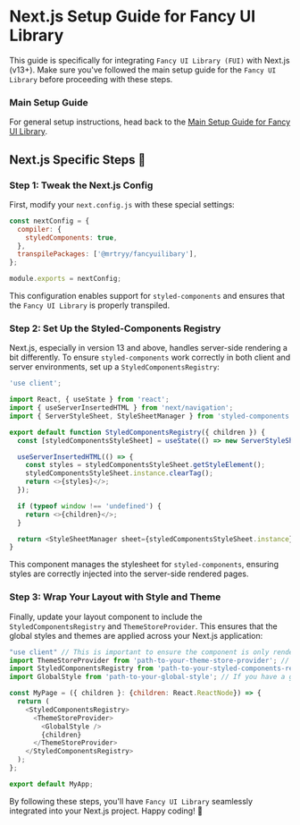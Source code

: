 # Next.js Setup Guide for Fancy UI Library

This guide is specifically for integrating `Fancy UI Library (FUI)` with Next.js (v13+). Make sure you've followed the main setup guide for the `Fancy UI Library` before proceeding with these steps.

### Main Setup Guide

For general setup instructions, head back to the [Main Setup Guide for Fancy UI Library](./Setup.mdx).

## Next.js Specific Steps 🚀

### Step 1: Tweak the Next.js Config

First, modify your `next.config.js` with these special settings:

```javascript
const nextConfig = {
  compiler: {
    styledComponents: true,
  },
  transpilePackages: ['@mrtryy/fancyuilibary'],
};

module.exports = nextConfig;
```

This configuration enables support for `styled-components` and ensures that the `Fancy UI Library` is properly transpiled.

### Step 2: Set Up the Styled-Components Registry

Next.js, especially in version 13 and above, handles server-side rendering a bit differently. To ensure `styled-components` work correctly in both client and server environments, set up a `StyledComponentsRegistry`:

```javascript
'use client';

import React, { useState } from 'react';
import { useServerInsertedHTML } from 'next/navigation';
import { ServerStyleSheet, StyleSheetManager } from 'styled-components';

export default function StyledComponentsRegistry({ children }) {
  const [styledComponentsStyleSheet] = useState(() => new ServerStyleSheet());

  useServerInsertedHTML(() => {
    const styles = styledComponentsStyleSheet.getStyleElement();
    styledComponentsStyleSheet.instance.clearTag();
    return <>{styles}</>;
  });

  if (typeof window !== 'undefined') {
    return <>{children}</>;
  }

  return <StyleSheetManager sheet={styledComponentsStyleSheet.instance}>{children}</StyleSheetManager>;
}
```

This component manages the stylesheet for `styled-components`, ensuring styles are correctly injected into the server-side rendered pages.

### Step 3: Wrap Your Layout with Style and Theme

Finally, update your layout component to include the `StyledComponentsRegistry` and `ThemeStoreProvider`. This ensures that the global styles and themes are applied across your Next.js application:

```javascript
"use client" // This is important to ensure the component is only rendered on the client-side else you'll get an error
import ThemeStoreProvider from 'path-to-your-theme-store-provider'; // Adjust the path as necessary
import StyledComponentsRegistry from 'path-to-your-styled-components-registry'; // Adjust the path as necessary
import GlobalStyle from 'path-to-your-global-style'; // If you have a global style

const MyPage = ({ children }: {children: React.ReactNode}) => {
  return (
    <StyledComponentsRegistry>
      <ThemeStoreProvider>
        <GlobalStyle />
        {children}
      </ThemeStoreProvider>
    </StyledComponentsRegistry>
  );
};

export default MyApp;
```

By following these steps, you'll have `Fancy UI Library` seamlessly integrated into your Next.js project. Happy coding! 🎉
